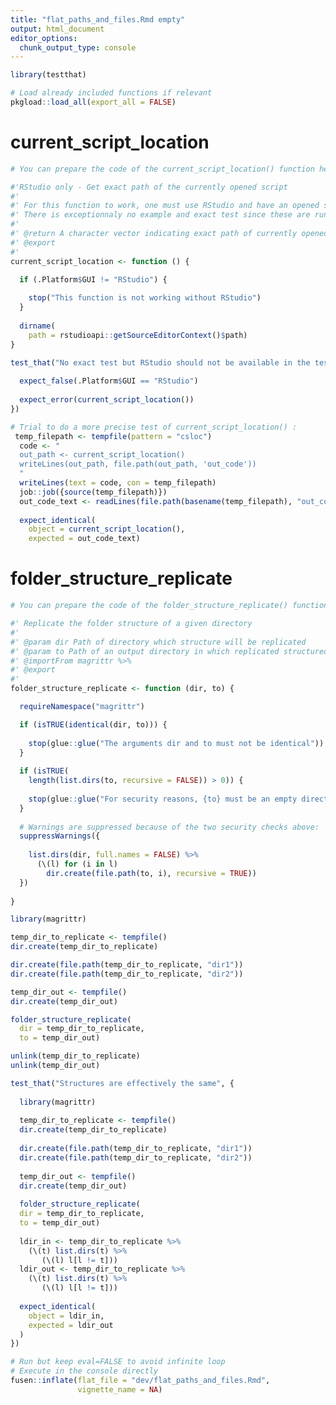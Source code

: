 ```yaml
---
title: "flat_paths_and_files.Rmd empty"
output: html_document
editor_options: 
  chunk_output_type: console
---
```


```r
library(testthat)
```

```r
# Load already included functions if relevant
pkgload::load_all(export_all = FALSE)
```

# current_script_location
    
```r
# You can prepare the code of the current_script_location() function here
```
  
```r
#'RStudio only - Get exact path of the currently opened script
#' 
#' For this function to work, one must use RStudio and have an opened source document. 
#' There is exceptionnaly no example and exact test since these are running in background sessions in checks. 
#' 
#' @return A character vector indicating exact path of currently opened script
#' @export
#'
current_script_location <- function () {

  if (.Platform$GUI != "RStudio") {
    
    stop("This function is not working without RStudio")
  }
  
  dirname(
    path = rstudioapi::getSourceEditorContext()$path)
}
```
    
```r
test_that("No exact test but RStudio should not be available in the tests", {
  
  expect_false(.Platform$GUI == "RStudio")
  
  expect_error(current_script_location())
})
```
  
```r
# Trial to do a more precise test of current_script_location() : 
 temp_filepath <- tempfile(pattern = "csloc")
  code <- "
  out_path <- current_script_location()
  writeLines(out_path, file.path(out_path, 'out_code'))
  "
  writeLines(text = code, con = temp_filepath)
  job::job({source(temp_filepath)})
  out_code_text <- readLines(file.path(basename(temp_filepath), "out_code"))
    
  expect_identical(
    object = current_script_location(), 
    expected = out_code_text)
```

# folder_structure_replicate
    
```r
# You can prepare the code of the folder_structure_replicate() function here
```
  
```r
#' Replicate the folder structure of a given directory
#'
#' @param dir Path of directory which structure will be replicated
#' @param to Path of an output directory in which replicated structured will be placed
#' @importFrom magrittr %>%
#' @export
#'
folder_structure_replicate <- function (dir, to) {

  requireNamespace("magrittr")

  if (isTRUE(identical(dir, to))) {
    
    stop(glue::glue("The arguments dir and to must not be identical"))
  }
  
  if (isTRUE(
    length(list.dirs(to, recursive = FALSE)) > 0)) {
    
    stop(glue::glue("For security reasons, {to} must be an empty directory"))
  }
  
  # Warnings are suppressed because of the two security checks above: 
  suppressWarnings({
    
    list.dirs(dir, full.names = FALSE) %>%
      (\(l) for (i in l)
        dir.create(file.path(to, i), recursive = TRUE))
  })
  
}
```
  
```r
library(magrittr)

temp_dir_to_replicate <- tempfile()
dir.create(temp_dir_to_replicate)

dir.create(file.path(temp_dir_to_replicate, "dir1"))
dir.create(file.path(temp_dir_to_replicate, "dir2"))

temp_dir_out <- tempfile()
dir.create(temp_dir_out)

folder_structure_replicate(
  dir = temp_dir_to_replicate, 
  to = temp_dir_out)

unlink(temp_dir_to_replicate)
unlink(temp_dir_out)
```
  
```r
test_that("Structures are effectively the same", {
  
  library(magrittr)
  
  temp_dir_to_replicate <- tempfile()
  dir.create(temp_dir_to_replicate)
  
  dir.create(file.path(temp_dir_to_replicate, "dir1"))
  dir.create(file.path(temp_dir_to_replicate, "dir2"))
  
  temp_dir_out <- tempfile()
  dir.create(temp_dir_out)
  
  folder_structure_replicate(
  dir = temp_dir_to_replicate, 
  to = temp_dir_out)
  
  ldir_in <- temp_dir_to_replicate %>% 
    (\(t) list.dirs(t) %>% 
       (\(l) l[l != t]))
  ldir_out <- temp_dir_to_replicate %>% 
    (\(t) list.dirs(t) %>% 
       (\(l) l[l != t]))
  
  expect_identical(
    object = ldir_in, 
    expected = ldir_out
  )
})
```
  

```r
# Run but keep eval=FALSE to avoid infinite loop
# Execute in the console directly
fusen::inflate(flat_file = "dev/flat_paths_and_files.Rmd", 
               vignette_name = NA)
```

